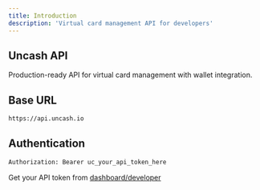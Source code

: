 ```yaml
---
title: Introduction
description: 'Virtual card management API for developers'
---
```


## Uncash API

Production-ready API for virtual card management with wallet integration.

## Base URL

```bash
https://api.uncash.io
```

## Authentication

```bash
Authorization: Bearer uc_your_api_token_here
```

Get your API token from [dashboard/developer](https://uncash.io/dashboard/developer)